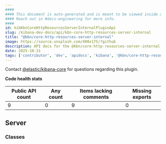 ```yaml
---
####
#### This document is auto-generated and is meant to be viewed inside our experimental, new docs system.
#### Reach out in #docs-engineering for more info.
####
id: kibKbnCoreHttpResourcesServerInternalPluginApi
slug: /kibana-dev-docs/api/kbn-core-http-resources-server-internal
title: "@kbn/core-http-resources-server-internal"
image: https://source.unsplash.com/400x175/?github
description: API docs for the @kbn/core-http-resources-server-internal plugin
date: 2025-10-31
tags: ['contributor', 'dev', 'apidocs', 'kibana', '@kbn/core-http-resources-server-internal']
---
```




Contact [@elastic/kibana-core](https://github.com/orgs/elastic/teams/kibana-core) for questions regarding this plugin.

**Code health stats**

| Public API count  | Any count | Items lacking comments | Missing exports |
|-------------------|-----------|------------------------|-----------------|
| 9 | 0 | 9 | 0 |

## Server

### Classes
<DocDefinitionList data={kbnCoreHttpResourcesServerInternalObj.server.classes}/>

